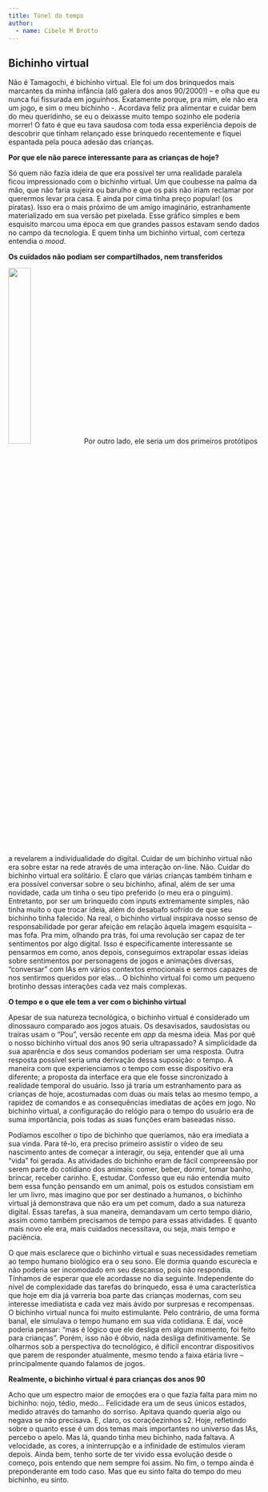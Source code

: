 ```yaml
---
title: Túnel do tempo
author: 
  - name: Cibele M Brotto
---
```


## Bichinho virtual

Não é Tamagochi, é bichinho virtual. Ele foi  um dos brinquedos mais marcantes da minha infância (alô galera dos anos 90/2000!) – e olha que eu nunca fui fissurada em joguinhos. Exatamente porque, pra mim, ele não era um jogo, e sim o meu bichinho *-*. Acordava feliz pra alimentar e cuidar bem do meu queridinho, se eu o deixasse muito tempo sozinho ele poderia morrer! O fato é que eu tava saudosa com toda essa experiência depois de descobrir que tinham relançado esse brinquedo recentemente e fiquei espantada pela pouca adesão das crianças.

**Por que ele não parece interessante para as crianças de hoje?**

Só quem não fazia ideia de que era possível ter uma realidade paralela ficou impressionado com o bichinho virtual. Um que coubesse na palma da mão, que não faria sujeira ou barulho e que os pais não iriam reclamar por querermos levar pra casa. E ainda por cima tinha preço popular! (os piratas). Isso era o mais próximo de um amigo imaginário, estranhamente materializado em sua versão pet pixelada. Esse gráfico simples e bem esquisito marcou uma época em que grandes passos estavam sendo dados no campo da tecnologia. E quem tinha um bichinho virtual, com certeza entendia o *mood*. 

**Os cuidados não podiam ser compartilhados, nem transferidos**

![](falecido.jpeg){.imgpar width="30%"}Por outro lado, ele seria um dos primeiros protótipos a revelarem a individualidade do digital. Cuidar de um bichinho virtual não era sobre estar na rede através de uma interação on-line. Não. Cuidar do bichinho virtual era solitário. É claro que várias crianças também tinham e era possível conversar sobre o seu bichinho, afinal, além de ser uma novidade, cada um tinha o seu tipo preferido (o meu era o pinguim). Entretanto, por ser um brinquedo com inputs extremamente simples, não tinha muito o que trocar ideia, além do desabafo sofrido de que seu bichinho tinha falecido. Na real, o bichinho virtual inspirava nosso senso de responsabilidade por gerar afeição em relação àquela imagem esquisita – mas fofa. Pra mim, olhando pra trás, foi uma revolução ser capaz de ter sentimentos por algo digital. Isso é especificamente interessante se pensarmos em como, anos depois, conseguimos extrapolar essas ideias sobre sentimentos por personagens de jogos e animações diversas, "conversar" com IAs em vários contextos emocionais e sermos capazes de nos sentirmos queridos por elas… O bichinho virtual foi como um pequeno brotinho dessas interações cada vez mais complexas.

**O tempo e o que ele tem a ver com o bichinho virtual**

Apesar de sua natureza tecnológica, o bichinho virtual é considerado um dinossauro comparado aos jogos atuais. Os desavisados, saudosistas ou traíras usam o “Pou”, versão recente em *app* da mesma ideia. Mas por quê o nosso bichinho virtual dos anos 90 seria ultrapassado? A simplicidade da sua aparência e dos seus comandos poderiam ser uma resposta. Outra resposta possível seria uma derivação dessa suposição: o tempo. A maneira com que experienciamos o tempo com esse dispositivo era diferente; a proposta da interface era que ele fosse sincronizado à realidade temporal do usuário. Isso já traria um estranhamento para as crianças de hoje, acostumadas com duas ou mais telas ao mesmo tempo, a rapidez de comandos e as consequências imediatas de ações em jogo. No bichinho virtual, a configuração do relógio para o tempo do usuário era de suma importância, pois todas as suas funções eram baseadas nisso. 

Podíamos escolher o tipo de bichinho que queríamos, não era imediata a sua vinda. Para tê-lo, era preciso primeiro assistir o vídeo de seu nascimento antes de começar a interagir, ou seja, entender que ali uma “vida” foi gerada. As atividades do bichinho eram de fácil compreensão por serem parte do cotidiano dos animais: comer, beber, dormir, tomar banho, brincar, receber carinho. E, estudar. Confesso que eu não entendia muito bem  essa função pensando em um animal, pois os estudos consistiam em ler um livro, mas imagino que por ser destinado a humanos, o bichinho virtual já demonstrava que não era um pet comum, dado a sua natureza digital. Essas tarefas, à sua maneira, demandavam um certo tempo diário, assim como também precisamos de tempo para essas atividades. E quanto mais novo ele era, mais cuidados necessitava, ou seja, mais tempo e paciência. 

O que mais esclarece que o bichinho virtual e suas necessidades remetiam ao  tempo humano biológico era o seu sono. Ele dormia quando escurecia e não poderia ser incomodado em seu descanso, pois não respondia. Tínhamos de esperar que ele acordasse no dia seguinte. Independente do nível de complexidade das tarefas do brinquedo, essa é uma característica que hoje em dia já varreria boa parte das crianças modernas, com seu interesse imediatista e cada vez mais ávido por surpresas e recompensas. O bichinho virtual nunca foi muito estimulante. Pelo contrário, de uma forma banal, ele simulava o tempo humano em sua vida cotidiana. E daí, você poderia pensar: “mas é lógico que ele desliga em algum momento, foi feito para crianças ”. Porém,  isso não é óbvio, nada desliga definitivamente. Se olharmos sob a perspectiva do tecnológico, é difícil encontrar dispositivos que parem de responder atualmente, mesmo tendo a faixa etária livre – principalmente quando falamos  de jogos.

**Realmente, o bichinho virtual é para crianças dos anos 90**

Acho que um espectro maior de emoções era o que fazia falta para mim no bichinho: nojo, tédio, medo… Felicidade era um de seus únicos estados, medido através do tamanho do sorriso. Apitava quando queria algo ou negava se não precisava. E, claro, os coraçõezinhos s2. Hoje, refletindo sobre o quanto esse é um dos temas mais importantes no universo das IAs, percebo o apelo. Mas lá, quando tinha meu bichinho, nada faltava. A velocidade, as cores, a ininterrupção e a infinidade de estímulos vieram depois. Ainda bem, tenho sorte de ter vivido essa evolução desde o começo, pois entendo que nem sempre foi assim. No fim, o tempo ainda é preponderante em todo caso. Mas que eu sinto falta do tempo do meu bichinho, eu sinto.

